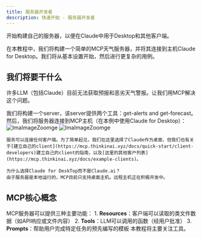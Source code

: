 ```yaml
---
title: 服务器开发者
description: 快速开始 - 服务器开发者
---
```


开始构建自己的服务器，以便在Claude中用于Desktop和其他客户端。

在本教程中，我们将构建一个简单的MCP天气服务器，并将其连接到主机Claude for Desktop。我们将从基本设置开始，然后进行更复杂的用例。

## 我们将要干什么
许多LLM（包括Claude）目前无法获取预报和恶劣天气警报。让我们用MCP解决这个问题。

我们将构建一个server，该server提供两个工具：get-alerts and get-forecast。然后，我们将服务器连接到MCP主机（在本例中使用Claude for Desktop）：
![ImaImageZoomge](/server-developers-01.png)
![ImaImageZoomge](/server-developers-02.png)

```
服务可以连接任何客户端。为了简单起见，我们在这里选择了Claude作为桌面，但我们也有关于[建立自己的client](https://mcp.thinkinai.xyz/docs/quick-start/client-developers)建立自己的client的指南，以及[这里的其他客户列表](https://mcp.thinkinai.xyz/docs/example-clients)。
```

```
为什么选择Claude for DeskTop而不是Claude.ai？
由于服务器是本地运行的，MCP目前只支持桌面主机。远程主机正在积极开发中。
```

## MCP核心概念
MCP服务器可以提供三种主要功能：
    1. **Resources**：客户端可以读取的类文件数据（如API响应或文件内容）
    2. **Tools**：LLM可以调用的函数（经用户批准）
    3. **Prompts**：帮助用户完成特定任务的预先编写的模板
本教程将主要关注工具。